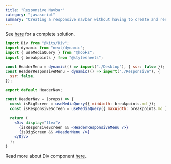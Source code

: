 ```yaml
---
title: "Responsive Navbar"
category: "javascript"
summary: "Creating a responsive navbar without having to create and render multiple components and hide one of them on each screen."
---
```


See [here](https://github.com/miladMAPS/portfolio/blob/main/components/Layout/Header/Nav/index.js) for a complete solution.

```jsx
import Div from "@kits/Div";
import dynamic from "next/dynamic";
import { useMediaQuery } from "@hooks";
import { breakpoints } from "@stylesheets";

const HeaderMenu = dynamic(() => import("./Desktop"), { ssr: false });
const HeaderResponsiveMenu = dynamic(() => import("./Responsive"), {
  ssr: false,
});

export default HeaderNav;

const HeaderNav = (props) => {
  const isBigScreen = useMediaQuery({ minWidth: breakpoints.md });
  const isResponsiveScreen = useMediaQuery({ maxWidth: breakpoints.md });

  return (
    <Div display="flex">
      {isResponsiveScreen && <HeaderResponsiveMenu />}
      {isBigScreen && <HeaderMenu />}
    </Div>
  );
}
```

Read more about Div component [here](/gists/div).
